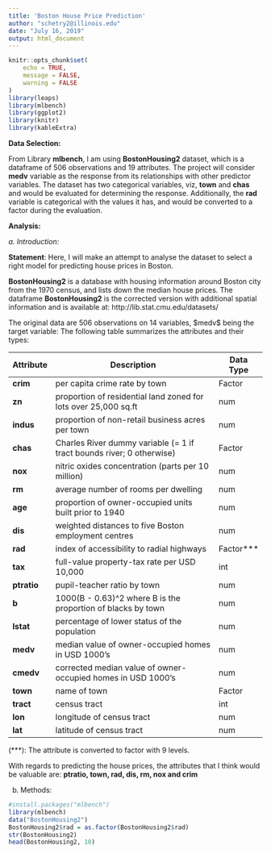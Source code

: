 ---
title: 'Boston House Price Prediction'
author: "schetry2@illinois.edu"
date: "July 16, 2019"
output: html_document
---

```{r setup, include=FALSE}
knitr::opts_chunk$set(
	echo = TRUE,
	message = FALSE,
	warning = FALSE
)
library(leaps)
library(mlbench)
library(ggplot2)
library(knitr)
library(kableExtra)

```



**Data Selection:**

From Library **mlbench**, I am using **BostonHousing2** dataset, which is a dataframe of 506 observations and 19 attributes. The project will consider **medv** variable as the response from its relationships with other predictor variables. The dataset has two categorical variables, viz, **town** and **chas** and would be evaluated for determining the response. Additionally, the **rad** variable is categorical with the values it has, and would be converted to a factor during the evaluation.

**Analysis:**

*a. Introduction:*

**Statement**: Here, I will make an attempt to analyse the dataset to select a right model for predicting house prices in Boston. 

**BostonHousing2** is a database with housing information around Boston city from the 1970 census, and lists down the median house prices. The dataframe **BostonHousing2** is the corrected version with additional spatial information and is available at: http://lib.stat.cmu.edu/datasets/

The original data are 506 observations on 14 variables, $medv\$ being the target variable:
The following table summarizes the attributes and their types:

| Attribute | Description                                                      | Data Type |
|-----------|------------------------------------------------------------------|-----------|
| **crim** | per capita crime rate by town                                         | Factor    |
| **zn** | proportion of residential land zoned for lots over 25,000 sq.ft         | num       |
| **indus** | proportion of non-retail business acres per town                     | num       |
| **chas** | Charles River dummy variable (= 1 if tract bounds river; 0 otherwise) | Factor    | 
| **nox** | nitric oxides concentration (parts per 10 million)                     | num       |
| **rm** | average number of rooms per dwelling                                    | num       |
| **age** | proportion of owner-occupied units built prior to 1940                 | num       |
| **dis** | weighted distances to five Boston employment centres                   | num       |
| **rad** | index of accessibility to radial highways                              | Factor*** |
| **tax** | full-value property-tax rate per USD 10,000                            | int       |        
| **ptratio** | pupil-teacher ratio by town                                        | num       |
| **b** | 1000(B - 0.63)^2 where B is the proportion of blacks by town             | num       |	        
| **lstat** | percentage of lower status of the population                         | num       |
| **medv** | median value of owner-occupied homes in USD 1000's                    | num       |
| **cmedv** | corrected median value of owner-occupied homes in USD 1000's         | num       |
| **town** | name of town                                                          | Factor    |
| **tract** | census tract                                                         | int       |
| **lon** | longitude of census tract                                              | num       |
| **lat** | latitude of census tract                                               | num       |

(***): The attribute is converted to factor with 9 levels.

With regards to predicting the house prices, the attributes that I think would be valuable are: **ptratio, town, rad, dis, rm, nox and crim**

b. Methods:

```{r}
#install.packages("mlbench")
library(mlbench)
data("BostonHousing2")
BostonHousing2$rad = as.factor(BostonHousing2$rad)
str(BostonHousing2)
head(BostonHousing2, 10)


```


